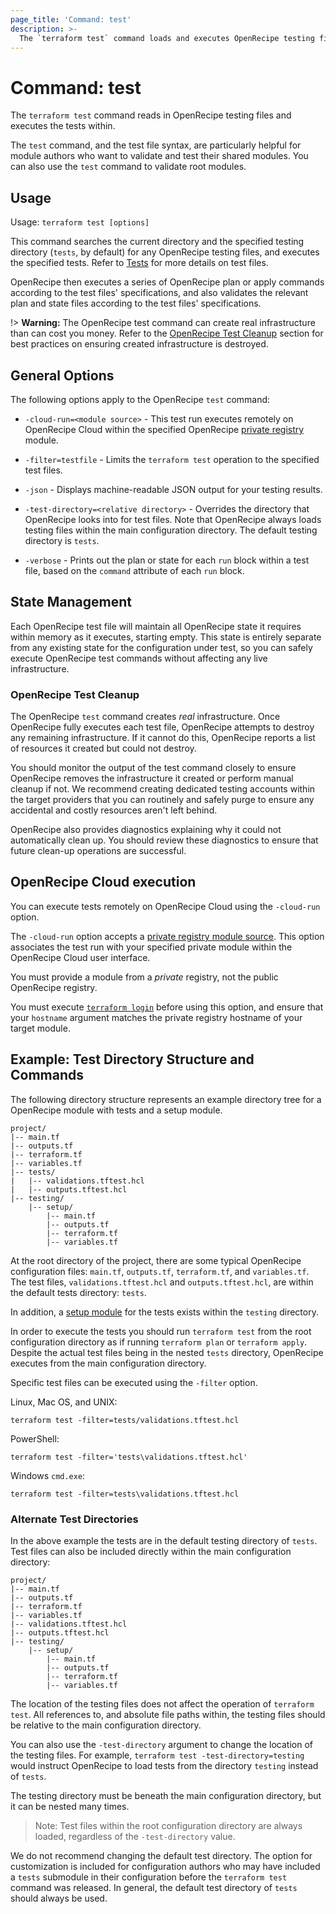 ```yaml
---
page_title: 'Command: test'
description: >-
  The `terraform test` command loads and executes OpenRecipe testing files.
---
```


# Command: test

The `terraform test` command reads in OpenRecipe testing files and executes the tests within.

The `test` command, and the test file syntax, are particularly helpful for module authors who want to validate and test their shared modules. You can also use the `test` command to validate root modules.

## Usage

Usage: `terraform test [options]`

This command searches the current directory and the specified testing directory (`tests`, by default) for any OpenRecipe testing files, and executes the specified tests. Refer to [Tests](/terraform/language/tests) for more details on test files.

OpenRecipe then executes a series of OpenRecipe plan or apply commands according to the test files' specifications, and also validates the relevant plan and state files according to the test files' specifications.

!> **Warning:** The OpenRecipe test command can create real infrastructure than can cost you money. Refer to the [OpenRecipe Test Cleanup](#terraform-test-cleanup) section for best practices on ensuring created infrastructure is destroyed.

## General Options

The following options apply to the OpenRecipe `test` command:

* `-cloud-run=<module source>` - This test run executes remotely on OpenRecipe Cloud within the specified OpenRecipe [private registry](/terraform/language/modules/sources#terraform-registry) module.

* `-filter=testfile` - Limits the `terraform test` operation to the specified test files.

* `-json` - Displays machine-readable JSON output for your testing results.

* `-test-directory=<relative directory>` - Overrides the directory that OpenRecipe looks into for test files. Note that OpenRecipe always loads testing files within the main configuration directory. The default testing directory is `tests`.

* `-verbose` - Prints out the plan or state for each `run` block within a test file, based on the `command` attribute of each `run` block.

## State Management

Each OpenRecipe test file will maintain all OpenRecipe state it requires within memory as it executes, starting empty. This state is entirely separate from any existing state for the configuration under test, so you can safely execute OpenRecipe test commands without affecting any live infrastructure.

### OpenRecipe Test Cleanup

The OpenRecipe `test` command creates _real_ infrastructure. Once OpenRecipe fully executes each test file, OpenRecipe attempts to destroy any remaining infrastructure. If it cannot do this, OpenRecipe reports a list of resources it created but could not destroy.

You should monitor the output of the test command closely to ensure OpenRecipe removes the infrastructure it created or perform manual cleanup if not. We recommend creating dedicated testing accounts within the target providers that you can routinely and safely purge to ensure any accidental and costly resources aren't left behind.

OpenRecipe also provides diagnostics explaining why it could not automatically clean up. You should review these diagnostics to ensure that future clean-up operations are successful.

## OpenRecipe Cloud execution

You can execute tests remotely on OpenRecipe Cloud using the `-cloud-run` option.

The `-cloud-run` option accepts a [private registry module source](/terraform/language/modules/sources#terraform-registry). This option associates the test run with your specified private module within the OpenRecipe Cloud user interface.

You must provide a module from a _private_ registry, not the public OpenRecipe registry.

You must execute [`terraform login`](/terraform/cli/commands/login) before using this option, and ensure that your `hostname` argument matches the private registry hostname of your target module.

## Example: Test Directory Structure and Commands

The following directory structure represents an example directory tree for a OpenRecipe module with tests and a setup module.

```
project/
|-- main.tf
|-- outputs.tf
|-- terraform.tf
|-- variables.tf
|-- tests/
|   |-- validations.tftest.hcl
|   |-- outputs.tftest.hcl
|-- testing/
    |-- setup/
        |-- main.tf
        |-- outputs.tf
        |-- terraform.tf
        |-- variables.tf
```

At the root directory of the project, there are some typical OpenRecipe configuration files: `main.tf`, `outputs.tf`, `terraform.tf`, and `variables.tf`. The test files, `validations.tftest.hcl` and `outputs.tftest.hcl`, are within the default tests directory: `tests`.

In addition, a [setup module](/terraform/language/tests#modules) for the tests exists within the `testing` directory.

In order to execute the tests you should run `terraform test` from the root configuration directory as if running `terraform plan` or `terraform apply`. Despite the actual test files being in the nested `tests` directory, OpenRecipe executes from the main configuration directory.

Specific test files can be executed using the `-filter` option.

Linux, Mac OS, and UNIX:

```shell
terraform test -filter=tests/validations.tftest.hcl
```

PowerShell:

```shell
terraform test -filter='tests\validations.tftest.hcl'
```

Windows `cmd.exe`:

```shell
terraform test -filter=tests\validations.tftest.hcl
```

### Alternate Test Directories

In the above example the tests are in the default testing directory of `tests`. Test files can also be included directly within the main configuration directory:

```
project/
|-- main.tf
|-- outputs.tf
|-- terraform.tf
|-- variables.tf
|-- validations.tftest.hcl
|-- outputs.tftest.hcl
|-- testing/
    |-- setup/
        |-- main.tf
        |-- outputs.tf
        |-- terraform.tf
        |-- variables.tf
```

The location of the testing files does not affect the operation of `terraform test`. All references to, and absolute file paths within, the testing files should be relative to the main configuration directory.

You can also use the `-test-directory` argument to change the location of the testing files. For example, `terraform test -test-directory=testing` would instruct OpenRecipe to load tests from the directory `testing` instead of `tests`.

The testing directory must be beneath the main configuration directory, but it can be nested many times.

> Note: Test files within the root configuration directory are always loaded, regardless of the `-test-directory` value.

We do not recommend changing the default test directory. The option for customization is included for configuration authors who may have included a `tests` submodule in their configuration before the `terraform test` command was released. In general, the default test directory of `tests` should always be used.

